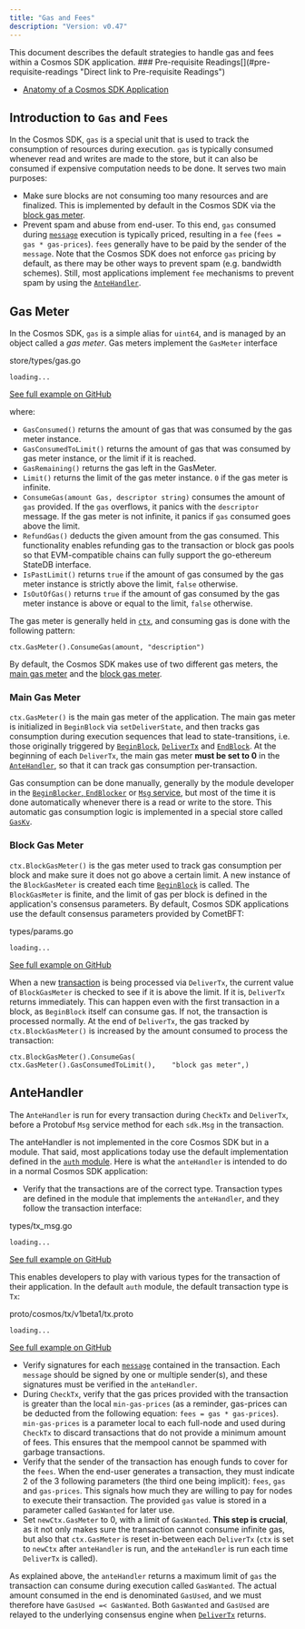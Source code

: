 ```yaml
---
title: "Gas and Fees"
description: "Version: v0.47"
---
```


<Note>
  This document describes the default strategies to handle gas and fees within a Cosmos SDK application.
</Note>

<Note>
  ### Pre-requisite Readings[​](#pre-requisite-readings "Direct link to Pre-requisite Readings")

  * [Anatomy of a Cosmos SDK Application](/v0.47/learn/beginner/overview-app)
</Note>

## Introduction to `Gas` and `Fees`[​](#introduction-to-gas-and-fees "Direct link to introduction-to-gas-and-fees")

In the Cosmos SDK, `gas` is a special unit that is used to track the consumption of resources during execution. `gas` is typically consumed whenever read and writes are made to the store, but it can also be consumed if expensive computation needs to be done. It serves two main purposes:

* Make sure blocks are not consuming too many resources and are finalized. This is implemented by default in the Cosmos SDK via the [block gas meter](#block-gas-meter).
* Prevent spam and abuse from end-user. To this end, `gas` consumed during [`message`](/v0.47/build/building-modules/messages-and-queries#messages) execution is typically priced, resulting in a `fee` (`fees = gas * gas-prices`). `fees` generally have to be paid by the sender of the `message`. Note that the Cosmos SDK does not enforce `gas` pricing by default, as there may be other ways to prevent spam (e.g. bandwidth schemes). Still, most applications implement `fee` mechanisms to prevent spam by using the [`AnteHandler`](#antehandler).

## Gas Meter[​](#gas-meter "Direct link to Gas Meter")

In the Cosmos SDK, `gas` is a simple alias for `uint64`, and is managed by an object called a *gas meter*. Gas meters implement the `GasMeter` interface

store/types/gas.go

```
loading...
```

[See full example on GitHub](https://github.com/cosmos/cosmos-sdk/blob/v0.47.0-rc1/store/types/gas.go#L40-L51)

where:

* `GasConsumed()` returns the amount of gas that was consumed by the gas meter instance.
* `GasConsumedToLimit()` returns the amount of gas that was consumed by gas meter instance, or the limit if it is reached.
* `GasRemaining()` returns the gas left in the GasMeter.
* `Limit()` returns the limit of the gas meter instance. `0` if the gas meter is infinite.
* `ConsumeGas(amount Gas, descriptor string)` consumes the amount of `gas` provided. If the `gas` overflows, it panics with the `descriptor` message. If the gas meter is not infinite, it panics if `gas` consumed goes above the limit.
* `RefundGas()` deducts the given amount from the gas consumed. This functionality enables refunding gas to the transaction or block gas pools so that EVM-compatible chains can fully support the go-ethereum StateDB interface.
* `IsPastLimit()` returns `true` if the amount of gas consumed by the gas meter instance is strictly above the limit, `false` otherwise.
* `IsOutOfGas()` returns `true` if the amount of gas consumed by the gas meter instance is above or equal to the limit, `false` otherwise.

The gas meter is generally held in [`ctx`](/v0.47/learn/advanced/context), and consuming gas is done with the following pattern:

```
ctx.GasMeter().ConsumeGas(amount, "description")
```

By default, the Cosmos SDK makes use of two different gas meters, the [main gas meter](#main-gas-meter) and the [block gas meter](#block-gas-meter).

### Main Gas Meter[​](#main-gas-meter "Direct link to Main Gas Meter")

`ctx.GasMeter()` is the main gas meter of the application. The main gas meter is initialized in `BeginBlock` via `setDeliverState`, and then tracks gas consumption during execution sequences that lead to state-transitions, i.e. those originally triggered by [`BeginBlock`](/v0.47/learn/advanced/baseapp#beginblock), [`DeliverTx`](/v0.47/learn/advanced/baseapp#delivertx) and [`EndBlock`](/v0.47/learn/advanced/baseapp#endblock). At the beginning of each `DeliverTx`, the main gas meter **must be set to 0** in the [`AnteHandler`](#antehandler), so that it can track gas consumption per-transaction.

Gas consumption can be done manually, generally by the module developer in the [`BeginBlocker`, `EndBlocker`](/v0.47/build/building-modules/beginblock-endblock) or [`Msg` service](/v0.47/build/building-modules/msg-services), but most of the time it is done automatically whenever there is a read or write to the store. This automatic gas consumption logic is implemented in a special store called [`GasKv`](/v0.47/learn/advanced/store#gaskv-store).

### Block Gas Meter[​](#block-gas-meter "Direct link to Block Gas Meter")

`ctx.BlockGasMeter()` is the gas meter used to track gas consumption per block and make sure it does not go above a certain limit. A new instance of the `BlockGasMeter` is created each time [`BeginBlock`](/v0.47/learn/advanced/baseapp#beginblock) is called. The `BlockGasMeter` is finite, and the limit of gas per block is defined in the application's consensus parameters. By default, Cosmos SDK applications use the default consensus parameters provided by CometBFT:

types/params.go

```
loading...
```

[See full example on GitHub](https://github.com/cometbft/cometbft/blob/v0.37.0/types/params.go#L66-L105)

When a new [transaction](/v0.47/learn/advanced/transactions) is being processed via `DeliverTx`, the current value of `BlockGasMeter` is checked to see if it is above the limit. If it is, `DeliverTx` returns immediately. This can happen even with the first transaction in a block, as `BeginBlock` itself can consume gas. If not, the transaction is processed normally. At the end of `DeliverTx`, the gas tracked by `ctx.BlockGasMeter()` is increased by the amount consumed to process the transaction:

```
ctx.BlockGasMeter().ConsumeGas(    ctx.GasMeter().GasConsumedToLimit(),    "block gas meter",)
```

## AnteHandler[​](#antehandler "Direct link to AnteHandler")

The `AnteHandler` is run for every transaction during `CheckTx` and `DeliverTx`, before a Protobuf `Msg` service method for each `sdk.Msg` in the transaction.

The anteHandler is not implemented in the core Cosmos SDK but in a module. That said, most applications today use the default implementation defined in the [`auth` module](https://github.com/cosmos/cosmos-sdk/tree/main/x/auth). Here is what the `anteHandler` is intended to do in a normal Cosmos SDK application:

* Verify that the transactions are of the correct type. Transaction types are defined in the module that implements the `anteHandler`, and they follow the transaction interface:

types/tx\_msg.go

```
loading...
```

[See full example on GitHub](https://github.com/cosmos/cosmos-sdk/blob/v0.47.0-rc1/types/tx_msg.go#L42-L50)

This enables developers to play with various types for the transaction of their application. In the default `auth` module, the default transaction type is `Tx`:

proto/cosmos/tx/v1beta1/tx.proto

```
loading...
```

[See full example on GitHub](https://github.com/cosmos/cosmos-sdk/blob/v0.47.0-rc1/proto/cosmos/tx/v1beta1/tx.proto#L13-L26)

* Verify signatures for each [`message`](/v0.47/build/building-modules/messages-and-queries#messages) contained in the transaction. Each `message` should be signed by one or multiple sender(s), and these signatures must be verified in the `anteHandler`.
* During `CheckTx`, verify that the gas prices provided with the transaction is greater than the local `min-gas-prices` (as a reminder, gas-prices can be deducted from the following equation: `fees = gas * gas-prices`). `min-gas-prices` is a parameter local to each full-node and used during `CheckTx` to discard transactions that do not provide a minimum amount of fees. This ensures that the mempool cannot be spammed with garbage transactions.
* Verify that the sender of the transaction has enough funds to cover for the `fees`. When the end-user generates a transaction, they must indicate 2 of the 3 following parameters (the third one being implicit): `fees`, `gas` and `gas-prices`. This signals how much they are willing to pay for nodes to execute their transaction. The provided `gas` value is stored in a parameter called `GasWanted` for later use.
* Set `newCtx.GasMeter` to 0, with a limit of `GasWanted`. **This step is crucial**, as it not only makes sure the transaction cannot consume infinite gas, but also that `ctx.GasMeter` is reset in-between each `DeliverTx` (`ctx` is set to `newCtx` after `anteHandler` is run, and the `anteHandler` is run each time `DeliverTx` is called).

As explained above, the `anteHandler` returns a maximum limit of `gas` the transaction can consume during execution called `GasWanted`. The actual amount consumed in the end is denominated `GasUsed`, and we must therefore have `GasUsed =< GasWanted`. Both `GasWanted` and `GasUsed` are relayed to the underlying consensus engine when [`DeliverTx`](/v0.47/learn/advanced/baseapp#delivertx) returns.
